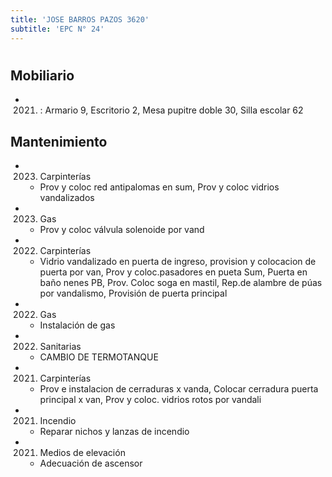 ```yaml
---
title: 'JOSE BARROS PAZOS 3620'
subtitle: 'EPC N° 24'
---
```


#


## Mobiliario

*  (2021) : Armario 9, Escritorio 2, Mesa pupitre doble 30, Silla escolar 62 





## Mantenimiento

*  (2023) Carpinterías 
    + Prov y coloc  red antipalomas en sum, Prov y coloc  vidrios vandalizados

*  (2023) Gas 
    + Prov y coloc  válvula solenoide por vand

*  (2022) Carpinterías 
    + Vidrio vandalizado en puerta de ingreso, provision y colocacion de puerta por van, Prov y coloc.pasadores en pueta Sum, Puerta en baño nenes PB, Prov. Coloc soga en mastil, Rep.de alambre de púas por vandalismo, Provisión de puerta principal

*  (2022) Gas 
    + Instalación de gas

*  (2022) Sanitarias 
    + CAMBIO DE TERMOTANQUE

*  (2021) Carpinterías 
    + Prov e instalacion de cerraduras x vanda, Colocar cerradura puerta principal x van, Prov y coloc.  vidrios rotos por vandali

*  (2021) Incendio 
    + Reparar nichos y lanzas de incendio

*  (2021) Medios de elevación 
    + Adecuación de ascensor



